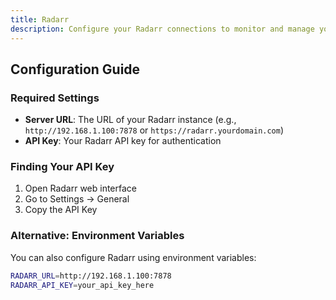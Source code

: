 ```yaml
---
title: Radarr
description: Configure your Radarr connections to monitor and manage your movie collections
---
```


<MultiServiceConfig serviceType="radarr" serviceName="Radarr" />

## Configuration Guide

### Required Settings

- **Server URL**: The URL of your Radarr instance (e.g., `http://192.168.1.100:7878` or `https://radarr.yourdomain.com`)
- **API Key**: Your Radarr API key for authentication

### Finding Your API Key

1. Open Radarr web interface
2. Go to Settings → General
3. Copy the API Key

### Alternative: Environment Variables

You can also configure Radarr using environment variables:

```bash
RADARR_URL=http://192.168.1.100:7878
RADARR_API_KEY=your_api_key_here
```
